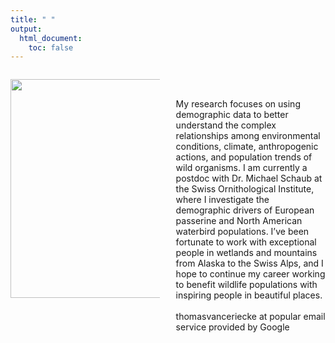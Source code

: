 ```yaml
---
title: " "
output: 
  html_document:
    toc: false
---
```


<style>
.column-left{
  float: left;
  width: 47.5%;
  text-align: left;
}
.column-center{
  float: center;
  width: 5%;
  text-align: left;
}
.column-right{
  float: right;
  width: 47.5%;
  text-align: left;
}
</style>



<div class="container">


<div class="column-left">
![](./images/tutakoke.png){height=350px}
</div>




<div class="column-center">
\
</div>





<div class="column-right">
My research focuses on using demographic data to better understand the complex relationships among environmental conditions, climate, anthropogenic actions, and population trends of wild organisms. I am currently a postdoc with Dr. Michael Schaub at the Swiss Ornithological Institute, where I investigate the demographic drivers of European passerine and North American waterbird populations.  I’ve been fortunate to work with exceptional people in wetlands and mountains from Alaska to the Swiss Alps, and I hope to continue my career working to benefit wildlife populations with inspiring people in beautiful places.
\
\
thomasvanceriecke at popular email service provided by Google
</div>


</div>

\
\
\


